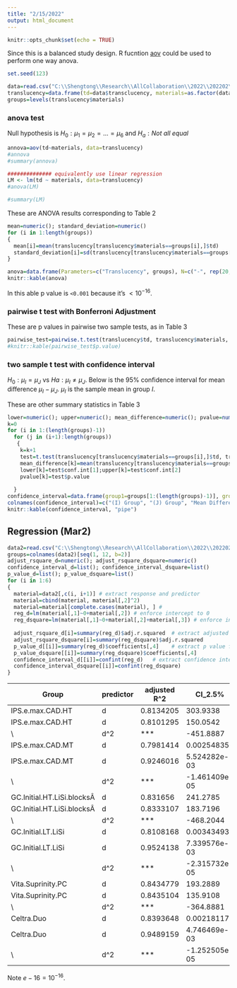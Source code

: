 ```yaml
---
title: "2/15/2022"
output: html_document
---
```


```r
knitr::opts_chunk$set(echo = TRUE)
```

Since this is a balanced study design. R fucntion  [aov](https://www.rdocumentation.org/packages/stats/versions/3.6.2/topics/aov) could be used to perform one way anova.  

```r
set.seed(123)
```


```r
data=read.csv("C:\\Shengtong\\Research\\AllCollaboration\\2022\\202202\\Essa\\Translucency.csv", header=T)
translucency=data.frame(td=data$transclucency, materials=as.factor(data$materials))
groups=levels(translucency$materials)
```

### anova test 

Null hypothesis is $H_0:\mu_1=\mu_2=...=\mu_6$ and $H_a:Not~all~equal$

```r
annova=aov(td~materials, data=translucency)
#annova
#summary(annova)

############## equivalently use linear regression 
LM <- lm(td ~ materials, data=translucency)
#anova(LM)

#summary(LM)
```

These are ANOVA results corresponding to Table 2

```r
mean=numeric(); standard_deviation=numeric()
for (i in 1:length(groups))
{
  mean[i]=mean(translucency[translucency$materials==groups[i],]$td)
  standard_deviation[i]=sd(translucency[translucency$materials==groups[i],]$td)
}

anova=data.frame(Parameters=c("Translucency", groups), N=c("-", rep(20, length(groups))), mean=c("-", mean), standard_deviation=c("-", standard_deviation), F_value=c(237.7, rep(NA, length(groups))), p_value=c("<2e-16", rep("NA", length(groups))), R_square=c(0.9125, rep("NA", length(groups))))
knitr::kable(anova)
```
In this able p value is `<0.001` because it's $<10^{-16}$. 


### pairwise t test with Bonferroni Adjustment

These are p values in pairwise two sample tests, as in Table 3

```r
pairwise_test=pairwise.t.test(translucency$td, translucency$materials, p.adjust.method = "bonf")
#knitr::kable(pairwise_test$p.value)

```


### two sample t test with confidence interval 

$H_0:\mu_I=\mu_J$  vs $Ha: \mu_I \neq \mu_J$. Below is the 95% confidence interval for mean difference $\mu_I-\mu_J$. $\mu_I$ is the sample mean in group $I$. 


These are other summary statistics in Table 3 

```r
lower=numeric(); upper=numeric(); mean_difference=numeric(); pvalue=numeric() 
k=0
for (i in 1:(length(groups)-1))
  for (j in (i+1):length(groups))
   {
    k=k+1
    test=t.test(translucency[translucency$materials==groups[i],]$td, translucency[translucency$materials==groups[j],]$td, conf.level = 0.95)
    mean_difference[k]=mean(translucency[translucency$materials==groups[i],]$td)-mean(translucency[translucency$materials==groups[j],]$td)
    lower[k]=test$conf.int[1];upper[k]=test$conf.int[2] 
    pvalue[k]=test$p.value
    
  }
confidence_interval=data.frame(group1=groups[1:(length(groups)-1)], group2=groups[2:length(groups)], mean_difference=mean_difference, p_value=pvalue, Lower=lower, Upper=upper)
colnames(confidence_interval)=c("(I) Group", "(J) Group", "Mean Differences", "P", "95% CI Lower", "95% CI Upper")
knitr::kable(confidence_interval, "pipe")
```


## Regression (Mar2)



```r

data2=read.csv("C:\\Shengtong\\Research\\AllCollaboration\\2022\\202202\\Essa\\CopyofEdge-chippingtest_Last.csv", header=T)
groups=colnames(data2)[seq(1, 12, b=2)]
adjust_rsquare_d=numeric(); adjust_rsquare_dsquare=numeric() 
confidence_interval_d=list(); confidence_interval_dsquare=list()
p_value_d=list(); p_value_dsquare=list()
for (i in 1:6)
{
  material=data2[,c(i, i+1)] # extract response and predictor 
  material=cbind(material, material[,2]^2)
  material=material[complete.cases(material), ] # 
  reg_d=lm(material[,1]~0+material[,2]) # enforce intercept to 0 
  reg_dsquare=lm(material[,1]~0+material[,2]+material[,3]) # enforce intercept to 0
  
  adjust_rsquare_d[i]=summary(reg_d)$adj.r.squared  # extract adjusted R^2
  adjust_rsquare_dsquare[i]=summary(reg_dsquare)$adj.r.squared
  p_value_d[[i]]=summary(reg_d)$coefficients[,4]    # extract p value for coefficients 
  p_value_dsquare[[i]]=summary(reg_dsquare)$coefficients[,4]
  confidence_interval_d[[i]]=confint(reg_d)   # extract confidence interval 
  confidence_interval_dsquare[[i]]=confint(reg_dsquare)
}

```


|Group              | predictor  |adjusted R^2 | CI_2.5% | CI_97.5% | P value 
------------------|-------------|-------------|----------|---------|---------------
|IPS.e.max.CAD.HT |     d        | 0.8134205      |  303.9338|  413.5111 | 5.15629e-16
|IPS.e.max.CAD.HT |     d        | 0.8101295     |   150.0542| 726.4554 | 0.003852139
| \                | d^2          | ***        | -451.8887  | 253.5316 | 0.572543383
| IPS.e.max.CAD.MT | d           | 0.7981414   | 0.002548354 |  0.00352154 | 2.413599e-15
| IPS.e.max.CAD.MT | d          | 0.9246016    | 5.524282e-03 |  0.0073060321 | 3.813585e-17
| \                | d^2        | ***          | -1.461409e-05 |  -0.0000087982 | 7.262220e-10 
| GC.Initial.HT.LiSi.blocksÂ | d |  0.831656 | 241.2785 | 322.1442 | 6.869752e-17
| GC.Initial.HT.LiSi.blocksÂ | d | 0.8333107 | 183.7196 | 642.4280 | 0.0007946215
| \                          | d^2 | ***     | -468.2044 |  123.7901 | 0.2462141043
| GC.Initial.LT.LiSi | d       | 0.8108168    | 0.003434933 | 0.004685802 | 6.766023e-16
| GC.Initial.LT.LiSi | d       | 0.9524138   |  7.339576e-03 |  9.000841e-03 | 1.052441e-21
| \                  | d^2     |  ***        | -2.315732e-05 | -1.585707e-05 | 3.662766e-13
| Vita.Suprinity.PC | d        | 0.8434779  | 193.2889 |  254.8913 | 1.650096e-17
| Vita.Suprinity.PC | d        | 0.8435104  | 135.9108 | 480.3343  | 0.0008511375
| \                 | d^2     |  ***        | -364.8881 | 122.9402 | 0.3217115154
| Celtra.Duo        | d        | 0.8393648 | 0.002181179|  0.002995183 | 4.61217e-14
| Celtra.Duo        | d       | 0.9489159  | 4.746469e-03 |   6.269245e-03 |  2.624311e-15
| \                 | d^2     | ***        | -1.252505e-05 |  -7.537278e-06 | 3.604572e-09



Note $e-16=10^{-16}$. 














